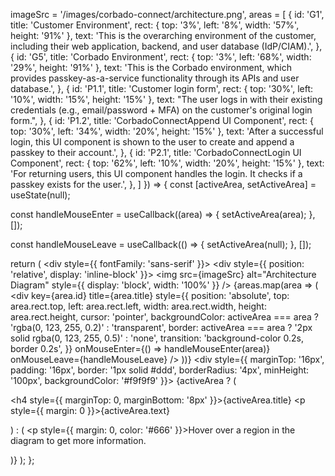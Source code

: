 
  imageSrc = '/images/corbado-connect/architecture.png',
  areas = [
    {
      id: 'G1',
      title: 'Customer Environment',
      rect: { top: '3%', left: '8%', width: '57%', height: '91%' },
      text: 'This is the overarching environment of the customer, including their web application, backend, and user database (IdP/CIAM).',
    },
    {
      id: 'G5',
      title: 'Corbado Environment',
      rect: { top: '3%', left: '68%', width: '29%', height: '91%' },
      text: 'This is the Corbado environment, which provides passkey-as-a-service functionality through its APIs and user database.',
    },
    {
      id: 'P1.1',
      title: 'Customer login form',
      rect: { top: '30%', left: '10%', width: '15%', height: '15%' },
      text: "The user logs in with their existing credentials (e.g., email/password + MFA) on the customer's original login form.",
    },
    {
      id: 'P1.2',
      title: 'CorbadoConnectAppend UI Component',
      rect: { top: '30%', left: '34%', width: '20%', height: '15%' },
      text: 'After a successful login, this UI component is shown to the user to create and append a passkey to their account.',
    },
    {
        id: 'P2.1',
        title: 'CorbadoConnectLogin UI Component',
        rect: { top: '62%', left: '10%', width: '20%', height: '15%' },
        text: 'For returning users, this UI component handles the login. It checks if a passkey exists for the user.',
    },
  ]
}) => {
  const [activeArea, setActiveArea] = useState(null);

  const handleMouseEnter = useCallback((area) => {
    setActiveArea(area);
  }, []);

  const handleMouseLeave = useCallback(() => {
    setActiveArea(null);
  }, []);

  return (
    <div style={{ fontFamily: 'sans-serif' }}>
      <div style={{ position: 'relative', display: 'inline-block' }}>
        <img src={imageSrc} alt="Architecture Diagram" style={{ display: 'block', width: '100%' }} />
        {areas.map(area => (
          <div
            key={area.id}
            title={area.title}
            style={{
              position: 'absolute',
              top: area.rect.top,
              left: area.rect.left,
              width: area.rect.width,
              height: area.rect.height,
              cursor: 'pointer',
              backgroundColor: activeArea === area ? 'rgba(0, 123, 255, 0.2)' : 'transparent',
              border: activeArea === area ? '2px solid rgba(0, 123, 255, 0.5)' : 'none',
              transition: 'background-color 0.2s, border 0.2s',
            }}
            onMouseEnter={() => handleMouseEnter(area)}
            onMouseLeave={handleMouseLeave}
          />
        ))}
      </div>
      <div style={{ marginTop: '16px', padding: '16px', border: '1px solid #ddd', borderRadius: '4px', minHeight: '100px', backgroundColor: '#f9f9f9' }}>
        {activeArea ? (
          <div>
            <h4 style={{ marginTop: 0, marginBottom: '8px' }}>{activeArea.title}</h4>
            <p style={{ margin: 0 }}>{activeArea.text}</p>
          </div>
        ) : (
          <p style={{ margin: 0, color: '#666' }}>Hover over a region in the diagram to get more information.</p>
        )}
      </div>
    </div>
  );
};
